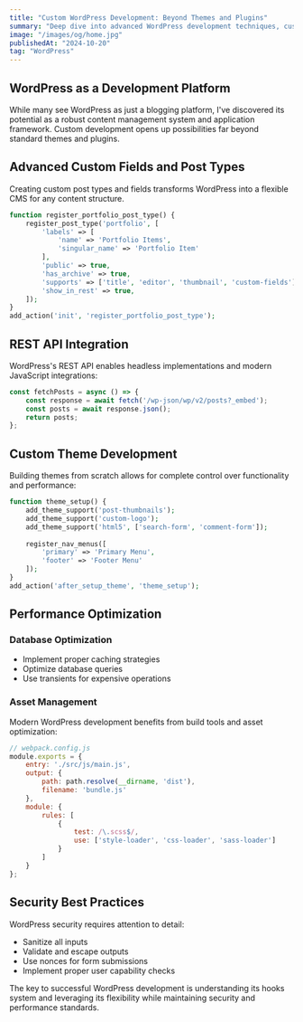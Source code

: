 ```yaml
---
title: "Custom WordPress Development: Beyond Themes and Plugins"
summary: "Deep dive into advanced WordPress development techniques, custom post types, REST API integration, and building scalable WordPress solutions."
image: "/images/og/home.jpg"
publishedAt: "2024-10-20"
tag: "WordPress"
---
```


## WordPress as a Development Platform

While many see WordPress as just a blogging platform, I've discovered its potential as a robust content management system and application framework. Custom development opens up possibilities far beyond standard themes and plugins.

## Advanced Custom Fields and Post Types

Creating custom post types and fields transforms WordPress into a flexible CMS for any content structure.

```php
function register_portfolio_post_type() {
    register_post_type('portfolio', [
        'labels' => [
            'name' => 'Portfolio Items',
            'singular_name' => 'Portfolio Item'
        ],
        'public' => true,
        'has_archive' => true,
        'supports' => ['title', 'editor', 'thumbnail', 'custom-fields'],
        'show_in_rest' => true,
    ]);
}
add_action('init', 'register_portfolio_post_type');
```

## REST API Integration

WordPress's REST API enables headless implementations and modern JavaScript integrations:

```javascript
const fetchPosts = async () => {
    const response = await fetch('/wp-json/wp/v2/posts?_embed');
    const posts = await response.json();
    return posts;
};
```

## Custom Theme Development

Building themes from scratch allows for complete control over functionality and performance:

```php
function theme_setup() {
    add_theme_support('post-thumbnails');
    add_theme_support('custom-logo');
    add_theme_support('html5', ['search-form', 'comment-form']);
    
    register_nav_menus([
        'primary' => 'Primary Menu',
        'footer' => 'Footer Menu'
    ]);
}
add_action('after_setup_theme', 'theme_setup');
```

## Performance Optimization

### Database Optimization
- Implement proper caching strategies
- Optimize database queries
- Use transients for expensive operations

### Asset Management
Modern WordPress development benefits from build tools and asset optimization:

```javascript
// webpack.config.js
module.exports = {
    entry: './src/js/main.js',
    output: {
        path: path.resolve(__dirname, 'dist'),
        filename: 'bundle.js'
    },
    module: {
        rules: [
            {
                test: /\.scss$/,
                use: ['style-loader', 'css-loader', 'sass-loader']
            }
        ]
    }
};
```

## Security Best Practices

WordPress security requires attention to detail:
- Sanitize all inputs
- Validate and escape outputs
- Use nonces for form submissions
- Implement proper user capability checks

The key to successful WordPress development is understanding its hooks system and leveraging its flexibility while maintaining security and performance standards.